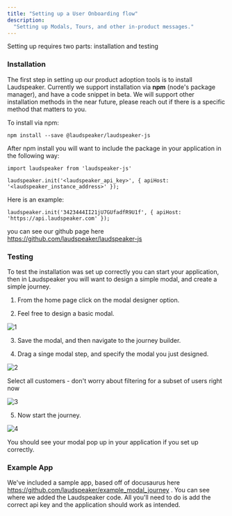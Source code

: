 ```yaml
---
title: "Setting up a User Onboarding flow"
description:
  "Setting up Modals, Tours, and other in-product messages."
---
```


Setting up requires two parts: installation and testing

### Installation

The first step in setting up our product adoption tools is to install Laudspeaker. Currently we support installation via **npm** (node's package manager), and have a code snippet in beta. We will support other installation methods in the near future, please reach out if there is a specific method that matters to you.

To install via npm:

```
npm install --save @laudspeaker/laudspeaker-js
```

After npm install you will want to include the package in your application in the following way:

```
import laudspeaker from 'laudspeaker-js'

laudspeaker.init('<laudspeaker_api_key>', { apiHost: '<laudspeaker_instance_address>' });
```

Here is an example:

```
laudspeaker.init('3423444II21jU7GUfadfR9U1f', { apiHost: 'https://api.laudspeaker.com' });

```

you can see our github page here https://github.com/laudspeaker/laudspeaker-js

### Testing

To test the installation was set up correctly you can start your application, then in Laudspeaker you will want to design a simple modal, and create a simple journey. 

1. From the home page click on the modal designer option.

2. Feel free to design a basic modal.

![1](/images/guides/getting-started/modal-des.png)

3. Save the modal, and then navigate to the journey builder.

4. Drag a singe modal step, and specify the modal you just designed.

![2](/images/guides/getting-started/j1.png)

Select all customers - don't worry about filtering for a subset of users right now

![3](/images/guides/getting-started/j2.png)

5. Now start the journey.

![4](/images/guides/getting-started/j3.png)

You should see your modal pop up in your application if you set up correctly.

### Example App

We've included a sample app, based off of docusaurus here https://github.com/laudspeaker/example_modal_journey . You can see where we added the Laudspeaker code. All you'll need to do is add the correct api key and the application should work as intended.

